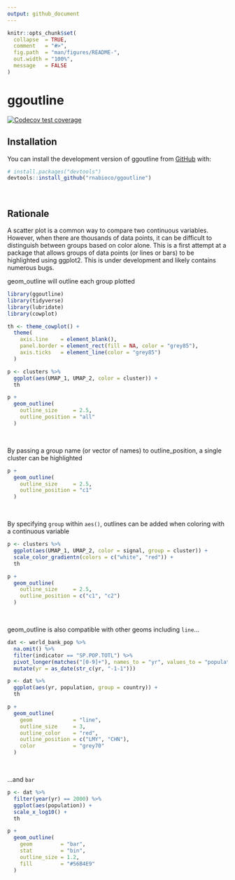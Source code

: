 ```yaml
---
output: github_document
---
```


<!-- README.md is generated from README.Rmd. Please edit that file -->

```r
knitr::opts_chunk$set(
  collapse  = TRUE,
  comment   = "#>",
  fig.path  = "man/figures/README-",
  out.width = "100%",
  message   = FALSE
)
```

# ggoutline

<!-- badges: start -->
[![Codecov test coverage](https://codecov.io/gh/rnabioco/ggoutline/branch/master/graph/badge.svg)](https://codecov.io/gh/rnabioco/ggoutline?branch=master)
<!-- badges: end -->

## Installation

You can install the development version of ggoutline from [GitHub](https://github.com/rnabioco/ggoutline) with:

``` r
# install.packages("devtools")
devtools::install_github("rnabioco/ggoutline")
```

<br>

## Rationale

A scatter plot is a common way to compare two continuous variables. However, when there are thousands of data points, it can be difficult to distinguish between groups based on color alone. This is a first attempt at a package that allows groups of data points (or lines or bars) to be highlighted using ggplot2. This is under development and likely contains numerous bugs.

geom_outline will outline each group plotted

```r
library(ggoutline)
library(tidyverse)
library(lubridate)
library(cowplot)

th <- theme_cowplot() +
  theme(
    axis.line    = element_blank(),
    panel.border = element_rect(fill = NA, color = "grey85"),
    axis.ticks   = element_line(color = "grey85")
  )

p <- clusters %>%
  ggplot(aes(UMAP_1, UMAP_2, color = cluster)) +
  th

p +
  geom_outline(
    outline_size     = 2.5,
    outline_position = "all"
  )
```

<br>

By passing a group name (or vector of names) to outline_position, a single cluster can be highlighted

```r
p +
  geom_outline(
    outline_size     = 2.5,
    outline_position = "c1"
  )
```

<br>

By specifying `group` within `aes()`, outlines can be added when coloring with a continuous variable

```r
p <- clusters %>%
  ggplot(aes(UMAP_1, UMAP_2, color = signal, group = cluster)) +
  scale_color_gradientn(colors = c("white", "red")) +
  th

p +
  geom_outline(
    outline_size     = 2.5,
    outline_position = c("c1", "c2")
  )
```

<br>

geom_outline is also compatible with other geoms including `line`...

```r
dat <- world_bank_pop %>%
  na.omit() %>%
  filter(indicator == "SP.POP.TOTL") %>%
  pivot_longer(matches("[0-9]+"), names_to = "yr", values_to = "population") %>%
  mutate(yr = as_date(str_c(yr, "-1-1")))

p <- dat %>%  
  ggplot(aes(yr, population, group = country)) +
  th

p +
  geom_outline(
    geom             = "line",
    outline_size     = 3,
    outline_color    = "red",
    outline_position = c("LMY", "CHN"),
    color            = "grey70"
  )
```

<br>

...and `bar`

```r
p <- dat %>%
  filter(year(yr) == 2000) %>%
  ggplot(aes(population)) +
  scale_x_log10() +
  th

p +
  geom_outline(
    geom         = "bar",
    stat         = "bin",
    outline_size = 1.2,
    fill         = "#56B4E9"
  )
```



